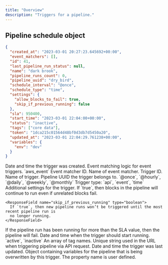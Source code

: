 ```yaml
---
title: "Overview"
description: "Triggers for a pipeline."
---
```


## Pipeline schedule object


```json
{
  "created_at": "2023-03-01 20:27:23.645692+00:00",
  "event_matchers": [],
  "id": 41,
  "last_pipeline_run_status": null,
  "name": "dark brook",
  "pipeline_runs_count": 0,
  "pipeline_uuid": "dry_bird",
  "schedule_interval": "@once",
  "schedule_type": "time",
  "settings": {
    "allow_blocks_to_fail": true,
    "skip_if_previous_running": false
  },
  "sla": 950400,
  "start_time": "2023-03-01 22:04:00+00:00",
  "status": "inactive",
  "tags": ["core data"],
  "token": "1dca215c01564d48bf0d3db7d5450a20",
  "updated_at": "2023-03-01 22:04:29.761238+00:00",
  "variables": {
    "env": "dev"
  }
}
```

<ResponseField name="created_at" type="string" required>
  Date and time the trigger was created.
</ResponseField>

<ResponseField name="event_matchers" type="array of objects">
  Event matching logic for event triggers.

  <Expandable title="properties">
    <ResponseField name="event_type" type="string" required>
      `aws_event`
    </ResponseField>
    <ResponseField name="id" type="string" required>
      Event matcher ID.
    </ResponseField>
    <ResponseField name="name" type="string" required>
      Name of event matcher.
    </ResponseField>
    <ResponseField name="pattern" type="string">
    </ResponseField>
    <ResponseField name="pipeline_schedule_ids" type="array of integers">
    </ResponseField>
  </Expandable>
</ResponseField>

<ResponseField name="id" type="integer" required>
  Trigger ID.
</ResponseField>

<ResponseField name="last_pipeline_run_status" type="string">
</ResponseField>

<ResponseField name="name" type="string" required>
  Name of trigger.
</ResponseField>

<ResponseField name="pipeline_runs_count" type="integer">
</ResponseField>

<ResponseField name="pipeline_uuid" type="string" required>
  Pipeline UUID the trigger belongs to.
</ResponseField>

<ResponseField name="schedule_interval" type="string">
  `@once`, `@hourly`, `@daily`, `@weekly`, `@monthly`
</ResponseField>

<ResponseField name="schedule_type" type="string" required>
  Trigger type: `api`, `event`, `time`
</ResponseField>

<ResponseField name="settings" type="object">
  Additional settings for the trigger.

  <Expandable title="properties" defaultOpen="true">
    <ResponseField name="allow_blocks_to_fail" type="boolean">
      If `true`, then blocks in the pipeline will continue to run even if unrelated blocks fail.
    </ResponseField>

    <ResponseField name="skip_if_previous_running" type="boolean">
      If `true`, then new pipeline runs won’t be triggered until the most recent pipeline run is
      no longer running.
    </ResponseField>
  </Expandable>
</ResponseField>

<ResponseField name="sla" type="integer">
  If the pipeline run has been running for more than the SLA value, then the pipeline will fail.
</ResponseField>

<ResponseField name="start_time" type="datetime">
  Date and time when the trigger should start running.
</ResponseField>

<ResponseField name="status" type="string" required>
  `active`, `inactive`
</ResponseField>

<ResponseField name="tags" type="array">
  An array of tag names.
</ResponseField>

<ResponseField name="token" type="string">
  Unique string used in the URL when triggering pipeline via API request.
</ResponseField>

<ResponseField name="updated_at" type="datetime" required>
  Date and time the trigger was last updated.
</ResponseField>

<ResponseField name="variables" type="object">
  Object containing variables for the pipeline that is being overwritten by this trigger.

  <Expandable title="properties" defaultOpen="true">
    <ResponseField name="[key]" type="string">
      The property name is user defined.
    </ResponseField>
  </Expandable>
</ResponseField>
